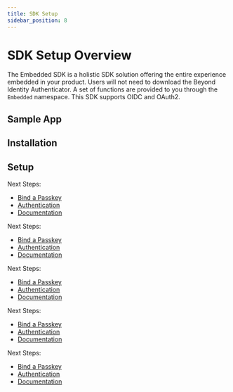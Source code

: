```yaml
---
title: SDK Setup
sidebar_position: 8
---
```






# SDK Setup Overview

The Embedded SDK is a holistic SDK solution offering the entire experience embedded in your product. Users will not need to download the Beyond Identity Authenticator. A set of functions are provided to you through the `Embedded` namespace. This SDK supports OIDC and OAuth2.

## Sample App

<Tabs groupId="sdks">
<TabItem value="javascript" label="JavaScript">

<SampleAppJavaScript/>

</TabItem>
<TabItem value="kotlin" label="Kotlin">

<SampleAppKotlin/>

</TabItem>
<TabItem value="swift" label="Swift">

<SampleAppSwift/>

</TabItem>
<TabItem value="reactnative" label="React Native">

<SampleAppReactNative/>

</TabItem>
<TabItem value="flutter" label="Flutter">

<SampleAppFlutter/>

</TabItem>
</Tabs>

## Installation

<Tabs groupId="sdks">
<TabItem value="javascript" label="JavaScript">

<InstallationJavaScript/>

</TabItem>
<TabItem value="kotlin" label="Kotlin">

<InstallationKotlin/>

</TabItem>
<TabItem value="swift" label="Swift">

<InstallationSwift/>

</TabItem>
<TabItem value="reactnative" label="React Native">

<InstallationReactNative/>

</TabItem>
<TabItem value="flutter" label="Flutter">

<InstallationFlutter/>

</TabItem>
</Tabs>

## Setup

<Tabs groupId="sdks">
<TabItem value="javascript" label="JavaScript">

<SetupJavaScript/>

Next Steps:
- [Bind a Passkey](../sdks/javascript-sdk/overview#binding-a-passkey)
- [Authentication](../sdks/javascript-sdk/overview#authentication)
- [Documentation](https://gobeyondidentity.github.io/bi-sdk-js/)

</TabItem>
<TabItem value="kotlin" label="Kotlin">

<SetupKotlin/>

Next Steps:
- [Bind a Passkey](../sdks/kotlin-sdk/overview#binding-a-passkey)
- [Authentication](../sdks/kotlin-sdk/overview#authentication)
- [Documentation](https://gobeyondidentity.github.io/bi-sdk-android/)

</TabItem>
<TabItem value="swift" label="Swift">

<SetupSwift/>

Next Steps:
- [Bind a Passkey](../sdks/swift-sdk/overview#binding-a-passkey)
- [Authentication](../sdks/swift-sdk/overview#authentication)
- [Documentation](https://gobeyondidentity.github.io/bi-sdk-swift/)

</TabItem>
<TabItem value="reactnative" label="React Native">

<SetupReactNative/>

Next Steps:
- [Bind a Passkey](../sdks/react-native-sdk/overview#binding-a-passkey)
- [Authentication](../sdks/react-native-sdk/overview#authentication)
- [Documentation](https://gobeyondidentity.github.io/bi-sdk-react-native/)

</TabItem>
<TabItem value="flutter" label="Flutter">

<SetupFlutter/>

Next Steps:
- [Bind a Passkey](../sdks/flutter-sdk/overview#binding-a-passkey)
- [Authentication](../sdks/flutter-sdk/overview#authentication)
- [Documentation](https://gobeyondidentity.github.io/bi-sdk-flutter/)

</TabItem>
</Tabs>
